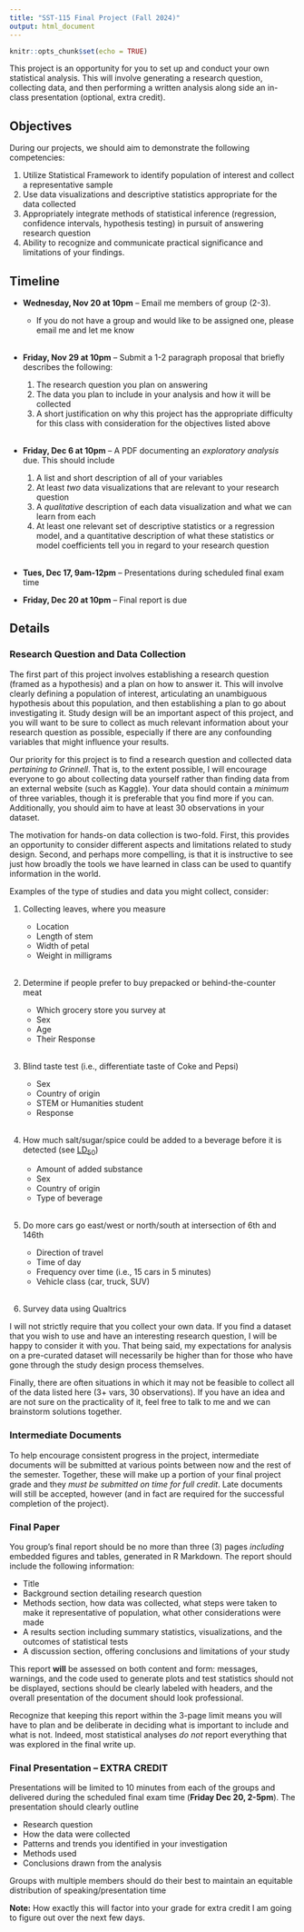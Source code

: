 ---
title: "SST-115 Final Project (Fall 2024)"
output: html_document
---

```{r setup, include=FALSE}
knitr::opts_chunk$set(echo = TRUE)
```


This project is an opportunity for you to set up and conduct your own statistical analysis. This will involve generating a research question, collecting data, and then performing a written analysis along side an in-class presentation (optional, extra credit).

## Objectives

During our projects, we should aim to demonstrate the following competencies:

  1. Utilize Statistical Framework to identify population of interest and collect a representative sample
  2. Use data visualizations and descriptive statistics appropriate for the data collected
  3. Appropriately integrate methods of statistical inference (regression, confidence intervals, hypothesis testing) in pursuit of answering research question
  4. Ability to recognize and communicate practical significance and limitations of your findings.
  
## Timeline

  - **Wednesday, Nov 20 at 10pm** -- Email me members of group (2-3). 
    * If you do not have a group and would like to be assigned one, please email  me and let me know
    <br> <br>
  - **Friday, Nov 29 at 10pm** -- Submit a 1-2 paragraph proposal that briefly describes the following:
    1. The research question you plan on answering
    2. The data you plan to include in your analysis and how it will be collected
    3. A short justification on why this project has the appropriate difficulty for this class with consideration for the objectives listed above
    <br> <br>
  - **Friday, Dec 6 at 10pm** -- A PDF documenting an *exploratory analysis* due. This should include
    1. A list and short description of all of your variables
    2. At least *two* data visualizations that are relevant to your research question
    3. A *qualitative* description of each data visualization and what we can learn from each
    4. At least one relevant set of descriptive statistics or a regression model, and a quantitative description of what these statistics or model coefficients tell you in regard to your research question
    <br> <br>
  - **Tues, Dec 17, 9am-12pm** -- Presentations during scheduled final exam time
  
  - **Friday, Dec 20 at 10pm** -- Final report is due
  
## Details

### Research Question and Data Collection

The first part of this project involves establishing a research question (framed as a hypothesis) and a plan on how to answer it. This will involve clearly defining a population of interest, articulating an unambiguous hypothesis about this population, and then establishing a plan to go about investigating it. Study design will be an important aspect of this project, and you will want to be sure to collect as much relevant information about your research question as possible, especially if there are any confounding variables that might influence your results.

Our priority for this project is to find a research question and collected data *pertaining to Grinnell*. That is, to the extent possible, I will encourage everyone to go about collecting data yourself rather than finding data from an external website (such as Kaggle). Your data should contain a *minimum* of three variables, though it is preferable that you find more if you can. Additionally, you should aim to have at least 30 observations in your dataset.

The motivation for hands-on data collection is two-fold. First, this provides an opportunity to consider different aspects and limitations related to study design. Second, and perhaps more compelling, is that it is instructive to see just how broadly the tools we have learned in class can be used to quantify information in the world.

Examples of the type of studies and data you might collect, consider:

  1. Collecting leaves, where you measure
  
      - Location
      - Length of stem
      - Width of petal
      - Weight in milligrams
     <br> <br>
  2. Determine if people prefer to buy prepacked or behind-the-counter meat
  
      - Which grocery store you survey at
      - Sex
      - Age
      - Their Response
     <br> <br>
  3. Blind taste test (i.e., differentiate taste of Coke and Pepsi)
  
      - Sex
      - Country of origin
      - STEM or Humanities student
      - Response
     <br> <br>
  4. How much salt/sugar/spice could be added to a beverage before it is detected (see [$\text{LD}_{50}$](https://en.wikipedia.org/wiki/Median_lethal_dose))
  
      - Amount of added substance
      - Sex
      - Country of origin
      - Type of beverage
     <br> <br>
  5. Do more cars go east/west or north/south at intersection of 6th and 146th
  
      - Direction of travel
      - Time of day
      - Frequency over time (i.e., 15 cars in 5 minutes)
      - Vehicle class (car, truck, SUV)
 <br> <br>
  6. Survey data using Qualtrics


I will not strictly require that you collect your own data. If you find a dataset that you wish to use and have an interesting research question, I will be happy to consider it with you. That being said, my expectations for analysis on a pre-curated dataset will necessarily be higher than for those who have gone through the study design process themselves.

Finally, there are often situations in which it may not be feasible to collect all of the data listed here (3+ vars, 30 observations). If you have an idea and are not sure on the practicality of it, feel free to talk to me and we can brainstorm solutions together.
  

### Intermediate Documents

To help encourage consistent progress in the project, intermediate documents will be submitted at various points between now and the rest of the semester. Together, these will make up a portion of your final project grade and they *must be submitted on time for full credit*. Late documents will still be accepted, however (and in fact are required for the successful completion of the project).


### Final Paper

You group's final report should be no more than three (3) pages *including* embedded figures and tables, generated in R Markdown. The report should include the following information:

  - Title
  - Background section detailing research question
  - Methods section, how data was collected, what steps were taken to make it representative of population, what other considerations were made
  - A results section including summary statistics, visualizations, and the outcomes of statistical tests
  - A discussion section, offering conclusions and limitations of your study
  
This report **will** be assessed on both content and form: messages, warnings, and the code used to generate plots and test statistics should not be displayed, sections should be clearly labeled with headers, and the overall presentation of the document should look professional.

Recognize that keeping this report within the 3-page limit means you will have to plan and be deliberate in deciding what is important to include and what is not. Indeed, most statistical analyses *do not* report everything that was explored in the final write up.

### Final Presentation -- EXTRA CREDIT

Presentations will be limited to 10 minutes from each of the groups and delivered during the scheduled final exam time (**Friday Dec 20, 2-5pm**). The presentation should clearly outline 

  - Research question
  - How the data were collected
  - Patterns and trends you identified in your investigation
  - Methods used
  - Conclusions drawn from the analysis
  
Groups with multiple members should do their best to maintain an equitable distribution of speaking/presentation time

**Note:** How exactly this will factor into your grade for extra credit I am going to figure out over the next few days.
